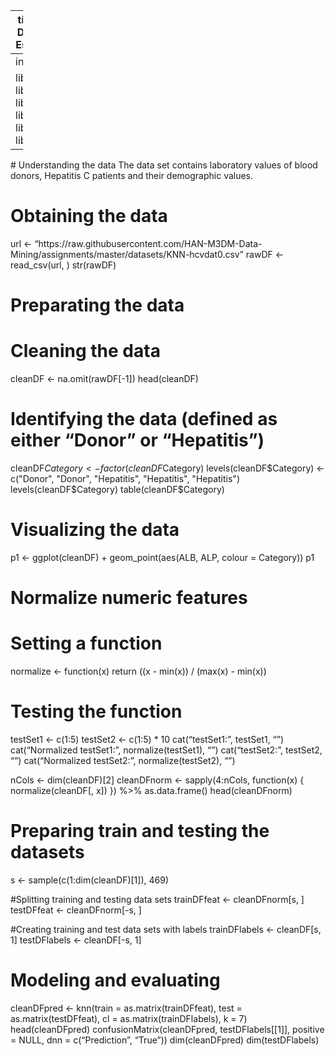 --
  title: "Assigment - kNN DIY"
author:
  - Author - Esli
- Reviewer- Sander
--
install.packages("plotly")
  
  

library(tidyverse)
library(googlesheets4)
library(class)
library(caret)
library(magrittr)
library(plotly)


---
  # Understanding the data
  The data set contains laboratory values of blood donors, Hepatitis C patients and their demographic values.

# Obtaining the data

url <- "https://raw.githubusercontent.com/HAN-M3DM-Data-Mining/assignments/master/datasets/KNN-hcvdat0.csv"
rawDF <- read_csv(url, )
str(rawDF)


# Preparating the data

# Cleaning the data

cleanDF <- na.omit(rawDF[-1])
head(cleanDF)


# Identifying the data (defined as either "Donor" or "Hepatitis")

cleanDF$Category <- factor(cleanDF$Category)
levels(cleanDF$Category) <- c("Donor", "Donor", "Hepatitis", "Hepatitis", "Hepatitis")
levels(cleanDF$Category)
table(cleanDF$Category)

# Visualizing the data

p1 <- ggplot(cleanDF) +
  geom_point(aes(ALB, ALP, colour = Category))
p1



# Normalize numeric features
# Setting a function 

normalize <- function(x) 
  return ((x - min(x)) / (max(x) - min(x)) 


# Testing the function 

testSet1 <- c(1:5)
testSet2 <- c(1:5) * 10
cat("testSet1:", testSet1, "\n")
cat("Normalized testSet1:", normalize(testSet1), "\n")
cat("testSet2:", testSet2, "\n")
cat("Normalized testSet2:", normalize(testSet2), "\n")




nCols <- dim(cleanDF)[2]
cleanDFnorm <- sapply(4:nCols,
                      function(x) {
                        normalize(cleanDF[, x])
                      }) %>% as.data.frame()
head(cleanDFnorm)


# Preparing train and testing the datasets

s <- sample(c(1:dim(cleanDF)[1]), 469)

#Splitting training and testing data sets
trainDFfeat <- cleanDFnorm[s,  ]
testDFfeat <- cleanDFnorm[-s,  ]

#Creating training and test data sets with labels
trainDFlabels <- cleanDF[s, 1]
testDFlabels <- cleanDF[-s, 1]



# Modeling and evaluating

cleanDFpred <- knn(train = as.matrix(trainDFfeat), test = as.matrix(testDFfeat), cl = as.matrix(trainDFlabels), k = 7)
head(cleanDFpred)
confusionMatrix(cleanDFpred, testDFlabels[[1]], positive = NULL, dnn = c("Prediction", "True"))
dim(cleanDFpred)
dim(testDFlabels)


